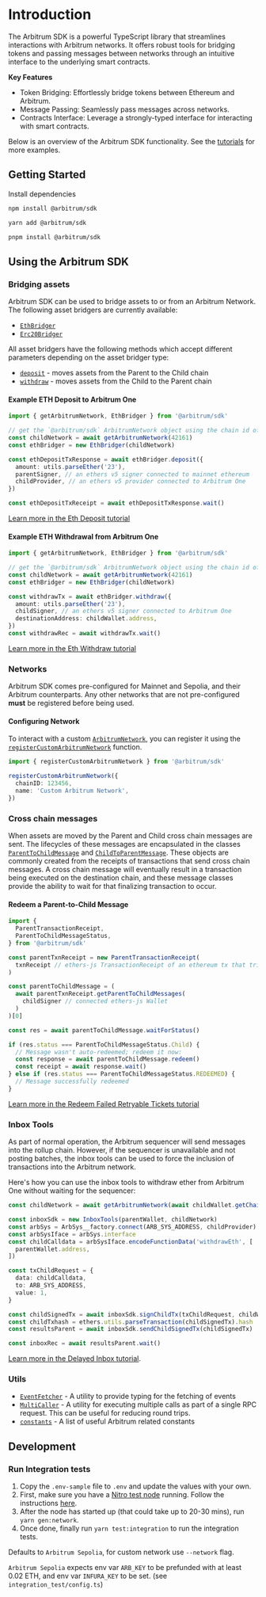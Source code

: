 # Introduction

The Arbitrum SDK is a powerful TypeScript library that streamlines interactions with Arbitrum networks. It offers robust tools for bridging tokens and passing messages between networks through an intuitive interface to the underlying smart contracts.

**Key Features**

- Token Bridging: Effortlessly bridge tokens between Ethereum and Arbitrum.
- Message Passing: Seamlessly pass messages across networks.
- Contracts Interface: Leverage a strongly-typed interface for interacting with smart contracts.

Below is an overview of the Arbitrum SDK functionality. See the [tutorials](https://github.com/OffchainLabs/arbitrum-tutorials) for more examples.

## Getting Started

Install dependencies


<Tabs>
<TabItem value="npm" label="npm">

```sh
npm install @arbitrum/sdk
```

</TabItem>
<TabItem value="yarn" label="yarn">

```sh
yarn add @arbitrum/sdk
```

</TabItem>
<TabItem value="pnpm" label="pnpm">

```sh
pnpm install @arbitrum/sdk
```

</TabItem>
</Tabs>

## Using the Arbitrum SDK

### Bridging assets

Arbitrum SDK can be used to bridge assets to or from an Arbitrum Network. The following asset bridgers are currently available:

- [`EthBridger`](./reference/assetBridger/ethBridger.md)
- [`Erc20Bridger`](./reference/assetBridger/erc20Bridger.md)

All asset bridgers have the following methods which accept different parameters depending on the asset bridger type:

- [`deposit`](./reference/assetBridger/assetBridger.md#deposit) - moves assets from the Parent to the Child chain
- [`withdraw`](./reference/assetBridger/assetBridger.md#withdraw) - moves assets from the Child to the Parent chain

#### Example ETH Deposit to Arbitrum One

```ts
import { getArbitrumNetwork, EthBridger } from '@arbitrum/sdk'

// get the `@arbitrum/sdk` ArbitrumNetwork object using the chain id of the Arbitrum One chain
const childNetwork = await getArbitrumNetwork(42161)
const ethBridger = new EthBridger(childNetwork)

const ethDepositTxResponse = await ethBridger.deposit({
  amount: utils.parseEther('23'),
  parentSigner, // an ethers v5 signer connected to mainnet ethereum
  childProvider, // an ethers v5 provider connected to Arbitrum One
})

const ethDepositTxReceipt = await ethDepositTxResponse.wait()
```

[Learn more in the Eth Deposit tutorial](https://github.com/OffchainLabs/arbitrum-tutorials/tree/master/packages/eth-deposit)

#### Example ETH Withdrawal from Arbitrum One

```ts
import { getArbitrumNetwork, EthBridger } from '@arbitrum/sdk'

// get the `@arbitrum/sdk` ArbitrumNetwork object using the chain id of the Arbitrum One chain
const childNetwork = await getArbitrumNetwork(42161)
const ethBridger = new EthBridger(childNetwork)

const withdrawTx = await ethBridger.withdraw({
  amount: utils.parseEther('23'),
  childSigner, // an ethers v5 signer connected to Arbitrum One
  destinationAddress: childWallet.address,
})
const withdrawRec = await withdrawTx.wait()
```

[Learn more in the Eth Withdraw tutorial](https://github.com/OffchainLabs/arbitrum-tutorials/tree/master/packages/eth-withdraw)

### Networks

Arbitrum SDK comes pre-configured for Mainnet and Sepolia, and their Arbitrum counterparts. Any other networks that are not pre-configured **must** be registered before being used.

#### Configuring Network

To interact with a custom [`ArbitrumNetwork`](./reference/dataEntities/networks), you can register it using the [`registerCustomArbitrumNetwork`](./reference/dataEntities/networks.md#registercustomarbitrumnetwork) function.

```ts
import { registerCustomArbitrumNetwork } from '@arbitrum/sdk'

registerCustomArbitrumNetwork({
  chainID: 123456,
  name: 'Custom Arbitrum Network',
})
```

### Cross chain messages

When assets are moved by the Parent and Child cross chain messages are sent. The lifecycles of these messages are encapsulated in the classes [`ParentToChildMessage`](./reference/message/ParentToChildMessage) and [`ChildToParentMessage`](./reference/message/ParentToChildMessage). These objects are commonly created from the receipts of transactions that send cross chain messages. A cross chain message will eventually result in a transaction being executed on the destination chain, and these message classes provide the ability to wait for that finalizing transaction to occur.

#### Redeem a Parent-to-Child Message

```ts
import {
  ParentTransactionReceipt,
  ParentToChildMessageStatus,
} from '@arbitrum/sdk'

const parentTxnReceipt = new ParentTransactionReceipt(
  txnReceipt // ethers-js TransactionReceipt of an ethereum tx that triggered a Parent-to-Child message (say depositing a token via a bridge)
)

const parentToChildMessage = (
  await parentTxnReceipt.getParentToChildMessages(
    childSigner // connected ethers-js Wallet
  )
)[0]

const res = await parentToChildMessage.waitForStatus()

if (res.status === ParentToChildMessageStatus.Child) {
  // Message wasn't auto-redeemed; redeem it now:
  const response = await parentToChildMessage.redeem()
  const receipt = await response.wait()
} else if (res.status === ParentToChildMessageStatus.REDEEMED) {
  // Message successfully redeemed
}
```

[Learn more in the Redeem Failed Retryable Tickets tutorial](https://github.com/OffchainLabs/arbitrum-tutorials/tree/master/packages/redeem-failed-retryable)

### Inbox Tools

As part of normal operation, the Arbitrum sequencer will send messages into the rollup chain. However, if the sequencer is unavailable and not posting batches, the inbox tools can be used to force the inclusion of transactions into the Arbitrum network.

Here's how you can use the inbox tools to withdraw ether from Arbitrum One without waiting for the sequencer:

```ts
const childNetwork = await getArbitrumNetwork(await childWallet.getChainId())

const inboxSdk = new InboxTools(parentWallet, childNetwork)
const arbSys = ArbSys__factory.connect(ARB_SYS_ADDRESS, childProvider)
const arbSysIface = arbSys.interface
const childCalldata = arbSysIface.encodeFunctionData('withdrawEth', [
  parentWallet.address,
])

const txChildRequest = {
  data: childCalldata,
  to: ARB_SYS_ADDRESS,
  value: 1,
}

const childSignedTx = await inboxSdk.signChildTx(txChildRequest, childWallet)
const childTxhash = ethers.utils.parseTransaction(childSignedTx).hash
const resultsParent = await inboxSdk.sendChildSignedTx(childSignedTx)

const inboxRec = await resultsParent.wait()
```

[Learn more in the Delayed Inbox tutorial](https://github.com/OffchainLabs/arbitrum-tutorials/tree/master/packages/delayedInbox-l2msg).

### Utils

- [`EventFetcher`](./reference/utils/eventFetcher) - A utility to provide typing for the fetching of events
- [`MultiCaller`](./reference/utils/multicall#multicaller) - A utility for executing multiple calls as part of a single RPC request. This can be useful for reducing round trips.
- [`constants`](./reference/dataEntities/constants) - A list of useful Arbitrum related constants

## Development

### Run Integration tests

1. Copy the `.env-sample` file to `.env` and update the values with your own.
1. First, make sure you have a [Nitro test node](https://github.com/Offchainlabs/nitro-testnode) running. Follow the instructions [here](https://docs.arbitrum.io/node-running/how-tos/local-dev-node).
1. After the node has started up (that could take up to 20-30 mins), run `yarn gen:network`.
1. Once done, finally run `yarn test:integration` to run the integration tests.

Defaults to `Arbitrum Sepolia`, for custom network use `--network` flag.

`Arbitrum Sepolia` expects env var `ARB_KEY` to be prefunded with at least 0.02 ETH, and env var `INFURA_KEY` to be set.
(see `integration_test/config.ts`)
